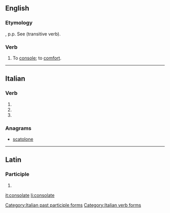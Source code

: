 ==English==

===Etymology===
{{etyl|la|en}} {{lena}} {{term|consolatus}}, p.p. See {{term|console}} (transitive verb).

===Verb===
{{en-verb|consolat|ed}}

# {{context|obsolete|lang=en}} To [[console]]; to [[comfort]].
#: {{rfquotek|Shakespeare}}

{{Webster 1913}}

----

==Italian==

===Verb===
{{head|it|verb form}}

# {{conjugation of|consolare||2|p|pres|ind|lang=it}}
# {{conjugation of|consolare||2|p|imp|lang=it}}
# {{feminine plural of|consolato|lang=it}}

===Anagrams===
* [[scatolone#Italian|scatolone]]

[[Category:Italian past participle forms]]
[[Category:Italian verb forms]]

----

==Latin==

===Participle===
{{la-part-form|cōnsōlāte}}

# {{inflection of|cōnsōlātus||voc|m|s|lang=la}}

[[it:consolate]]
[[li:consolate]]